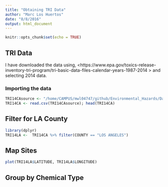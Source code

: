 ```yaml
---
title: "Obtaining TRI Data"
author: "Marc Los Huertos"
date: "8/8/2016"
output: html_document
---
```


```r
knitr::opts_chunk$set(echo = TRUE)
```

## TRI Data

I have downloaded the data using, <https://www.epa.gov/toxics-release-inventory-tri-program/tri-basic-data-files-calendar-years-1987-2014
> and selecting 2014 data. 

### Importing the data

```r
TRI14CAsource <- "/home/CAMPUS/mwl04747/github/Environmental_Hazards/Data/TRI_2014_CA.csv"
TRI14CA <- read.csv(TRI14CAsource); head(TRI14CA)
```

## Filter for LA County
```r
library(dplyr)
TRI14LA <-  TRI14CA %>% filter(COUNTY == "LOS ANGELES")
```

## Map Sites

```r
plot(TRI14LA$LATITUDE, TRI14LA$LONGITUDE)
```

## Group by Chemical Type 

